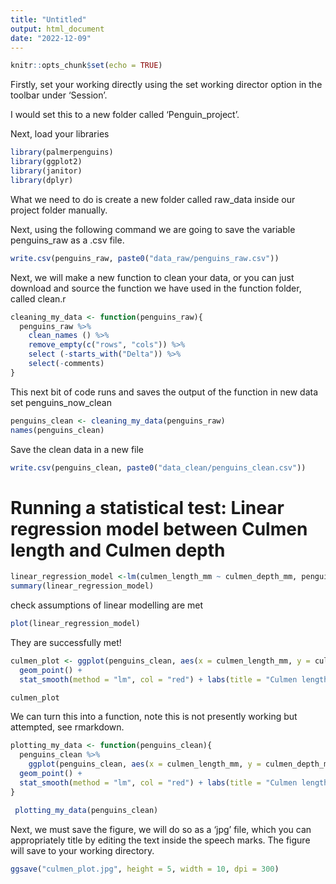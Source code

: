 ---
title: "Untitled"
output: html_document
date: "2022-12-09"
---

```{r setup, include=FALSE}
knitr::opts_chunk$set(echo = TRUE)
```

Firstly, set your working directly using the set working director option in the toolbar under 'Session'.

I would set this to a new folder called 'Penguin_project'.

Next, load your libraries 

```{r}
library(palmerpenguins)
library(ggplot2)
library(janitor)
library(dplyr)
```


What we need to do is create a new folder called raw_data inside our project folder manually.

Next, using the following command we are going to save the variable penguins_raw as a .csv file.

```{r}
write.csv(penguins_raw, paste0("data_raw/penguins_raw.csv"))
```

Next, we will make a new function to clean your data, or you can just download and source the function we have used in the function folder, called clean.r

```{r}
cleaning_my_data <- function(penguins_raw){
  penguins_raw %>%
    clean_names () %>%
    remove_empty(c("rows", "cols")) %>%
    select (-starts_with("Delta")) %>%
    select(-comments)
}

```

This next bit of code runs and saves the output of the function in new data set penguins_now_clean

```{r}
penguins_clean <- cleaning_my_data(penguins_raw)
names(penguins_clean)
```


Save the clean data in a new file

```{r}
write.csv(penguins_clean, paste0("data_clean/penguins_clean.csv"))

```


# Running a statistical test: Linear regression model between Culmen length and Culmen depth

```{r}
linear_regression_model <-lm(culmen_length_mm ~ culmen_depth_mm, penguins_clean)
summary(linear_regression_model)
```

 
check assumptions of linear modelling are met
```{r}
plot(linear_regression_model)
```

They are successfully met!

```{r}
culmen_plot <- ggplot(penguins_clean, aes(x = culmen_length_mm, y = culmen_depth_mm, col = species)) + 
  geom_point() +
  stat_smooth(method = "lm", col = "red") + labs(title = "Culmen length against depth (mm)", x = "Culmen Length (mm)", y = "Culmen Depth (mm)" )

culmen_plot

```

We can turn this into a function, note this is not presently working but attempted, see rmarkdown.

```{r, eval = FALSE}
plotting_my_data <- function(penguins_clean){
  penguins_clean %>%
    ggplot(penguins_clean, aes(x = culmen_length_mm, y = culmen_depth_mm, col = species)) + 
  geom_point() +
  stat_smooth(method = "lm", col = "red") + labs(title = "Culmen length against depth (mm)", x = "Culmen Length (mm)", y = "Culmen Depth (mm)" )
}

 plotting_my_data(penguins_clean)

```


Next, we must save the figure, we will do so as a 'jpg' file, which you can appropriately title by editing the text inside the speech marks. The figure will save to your working directory.


```{r}
ggsave("culmen_plot.jpg", height = 5, width = 10, dpi = 300)
```


